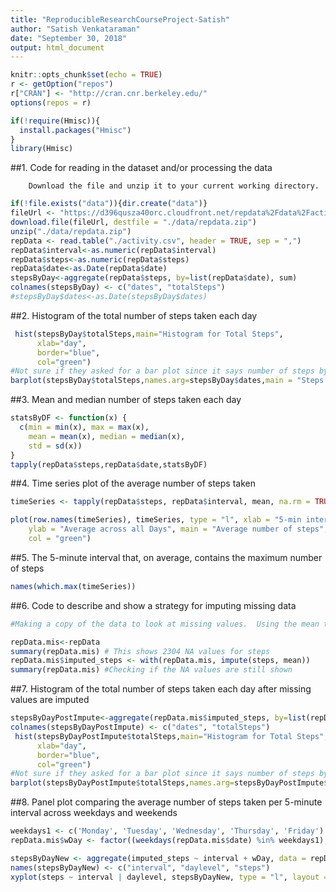 ```yaml
---
title: "ReproducibleResearchCourseProject-Satish"
author: "Satish Venkataraman"
date: "September 30, 2018"
output: html_document
---
```


```r
knitr::opts_chunk$set(echo = TRUE)
r <- getOption("repos")
r["CRAN"] <- "http://cran.cnr.berkeley.edu/"
options(repos = r)

if(!require(Hmisc)){
  install.packages("Hmisc")
}
library(Hmisc)
```


##1. Code for reading in the dataset and/or processing the data

        Download the file and unzip it to your current working directory.
```r
if(!file.exists("data")){dir.create("data")}
fileUrl <- "https://d396qusza40orc.cloudfront.net/repdata%2Fdata%2Factivity.zip"
download.file(fileUrl, destfile = "./data/repdata.zip")
unzip("./data/repdata.zip")
repData <- read.table("./activity.csv", header = TRUE, sep = ",")
repData$interval<-as.numeric(repData$interval)
repData$steps<-as.numeric(repData$steps)
repData$date<-as.Date(repData$date)
stepsByDay<-aggregate(repData$steps, by=list(repData$date), sum)
colnames(stepsByDay) <- c("dates", "totalSteps")
#stepsByDay$dates<-as.Date(stepsByDay$dates)


```

##2. Histogram of the total number of steps taken each day

```r

 hist(stepsByDay$totalSteps,main="Histogram for Total Steps", 
      xlab="day", 
      border="blue", 
      col="green")
#Not sure if they asked for a bar plot since it says number of steps by day, so here goes...
barplot(stepsByDay$totalSteps,names.arg=stepsByDay$dates,main = "Steps By Day", xlab = "Date", ylab = "Total Steps", col = "light green")
```

##3. Mean and median number of steps taken each day
```r
statsByDF <- function(x) {
  c(min = min(x), max = max(x), 
    mean = mean(x), median = median(x), 
    std = sd(x))
}
tapply(repData$steps,repData$date,statsByDF)
```

##4. Time series plot of the average number of steps taken
```r
timeSeries <- tapply(repData$steps, repData$interval, mean, na.rm = TRUE)

plot(row.names(timeSeries), timeSeries, type = "l", xlab = "5-min interval", 
    ylab = "Average across all Days", main = "Average number of steps", 
    col = "green")
```

##5. The 5-minute interval that, on average, contains the maximum number of steps
```r
names(which.max(timeSeries))
```

##6. Code to describe and show a strategy for imputing missing data
```r
#Making a copy of the data to look at missing values.  Using the mean to impute the missing values

repData.mis<-repData
summary(repData.mis) # This shows 2304 NA values for steps
repData.mis$imputed_steps <- with(repData.mis, impute(steps, mean))
summary(repData.mis) #Checking if the NA values are still shown
```



##7. Histogram of the total number of steps taken each day after missing values are imputed
```r
stepsByDayPostImpute<-aggregate(repData.mis$imputed_steps, by=list(repData.mis$date), sum)
colnames(stepsByDayPostImpute) <- c("dates", "totalSteps")
 hist(stepsByDayPostImpute$totalSteps,main="Histogram for Total Steps", 
      xlab="day", 
      border="blue", 
      col="green")
#Not sure if they asked for a bar plot since it says number of steps by day, so here goes...
barplot(stepsByDayPostImpute$totalSteps,names.arg=stepsByDayPostImpute$dates,main = "Steps By Day", xlab = "Date", ylab = "Total Steps", col = "light green")
```
##8. Panel plot comparing the average number of steps taken per 5-minute interval across weekdays and weekends

```r
weekdays1 <- c('Monday', 'Tuesday', 'Wednesday', 'Thursday', 'Friday')
repData.mis$wDay <- factor((weekdays(repData.mis$date) %in% weekdays1), levels=c(FALSE, TRUE), labels=c('weekend', 'weekday'))

stepsByDayNew <- aggregate(imputed_steps ~ interval + wDay, data = repData.mis, mean)
names(stepsByDayNew) <- c("interval", "daylevel", "steps")
xyplot(steps ~ interval | daylevel, stepsByDayNew, type = "l", layout = c(1, 2), xlab = "Interval", ylab = "Number of steps")
```